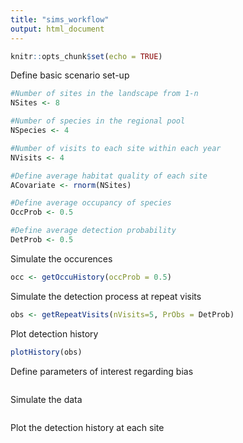 ```yaml
---
title: "sims_workflow"
output: html_document
---
```


```r
knitr::opts_chunk$set(echo = TRUE)
```

Define basic scenario set-up

```r

#Number of sites in the landscape from 1-n
NSites <- 8

#Number of species in the regional pool
NSpecies <- 4

#Number of visits to each site within each year
NVisits <- 4

#Define average habitat quality of each site
ACovariate <- rnorm(NSites)

#Define average occupancy of species
OccProb <- 0.5

#Define average detection probability
DetProb <- 0.5

```

Simulate the occurences

```r

occ <- getOccuHistory(occProb = 0.5)

```


Simulate the detection process at repeat visits

```r

obs <- getRepeatVisits(nVisits=5, PrObs = DetProb)

```


Plot detection history

```r

plotHistory(obs)

```

Define parameters of interest regarding bias

```r




```



Simulate the data

```r


```


Plot the detection history at each site

```r

```
